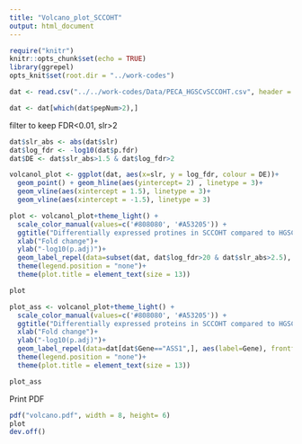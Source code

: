 ```yaml
---
title: "Volcano_plot_SCCOHT"
output: html_document
---
```


```r
require("knitr")
knitr::opts_chunk$set(echo = TRUE)
library(ggrepel)
opts_knit$set(root.dir = "../work-codes")
```

```r
dat <- read.csv("../../work-codes/Data/PECA_HGSCvSCCOHT.csv", header = TRUE, stringsAsFactors = FALSE)
```

```r
dat <- dat[which(dat$pepNum>2),]
```

filter to keep FDR<0.01, slr>2
```r
dat$slr_abs <- abs(dat$slr)
dat$log_fdr <- -log10(dat$p.fdr)
dat$DE <- dat$slr_abs>1.5 & dat$log_fdr>2

volcanol_plot <- ggplot(dat, aes(x=slr, y = log_fdr, colour = DE))+
  geom_point() + geom_hline(aes(yintercept= 2) , linetype = 3)+
  geom_vline(aes(xintercept = 1.5), linetype = 3)+
  geom_vline(aes(xintercept = -1.5), linetype = 3) 

plot <- volcanol_plot+theme_light() + 
  scale_color_manual(values=c('#808080', '#A53205')) +
  ggtitle("Differentially expressed protines in SCCOHT compared to HGSC") +
  xlab("Fold change")+
  ylab("-log10(p.adj)")+
  geom_label_repel(data=subset(dat, dat$log_fdr>20 & dat$slr_abs>2.5), aes(label=Gene), frontface = "bold", box.padding = 0.25, point.padding = 0.3, nudge_y = 0.25 ,colour = "black")+
  theme(legend.position = "none")+
  theme(plot.title = element_text(size = 13))

plot
```
```r
plot_ass <- volcanol_plot+theme_light() + 
  scale_color_manual(values=c('#808080', '#A53205')) +
  ggtitle("Differentially expressed proteins in SCCOHT compared to HGSC") +
  xlab("Fold change")+
  ylab("-log10(p.adj)")+
  geom_label_repel(data=dat[dat$Gene=="ASS1",], aes(label=Gene), frontface = "bold", box.padding = 1, point.padding = 1, nudge_y = 1 , nudge_x = 1, colour = "black")+
  theme(legend.position = "none")+
  theme(plot.title = element_text(size = 13))

plot_ass
```

Print PDF
```r
pdf("volcano.pdf", width = 8, height= 6)
plot
dev.off()
```